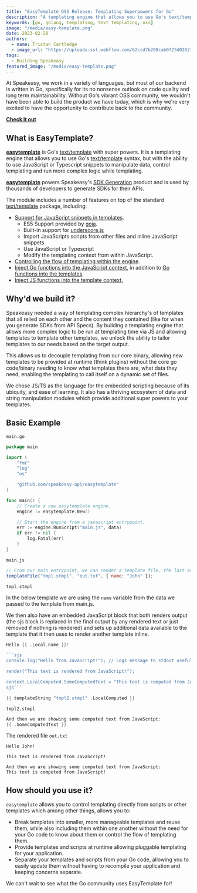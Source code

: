 ```yaml
---
title: "EasyTemplate OSS Release: Templating Superpowers for Go"
description: "A templating engine that allows you to use Go's text/template syntax, but with the ability to use JavaScript/Typescript snippets while templating."
keywords: [go, golang, templating, text templating, oss]
image: "/media/easy-template.png"
date: 2023-02-28
authors:
  - name: Tristan Cartledge
  - image_url: "https://uploads-ssl.webflow.com/62ccd7b208cab0723d026273/635ff12733f46637e91ced22_1516859875198.jpg"
tags:
  - Building Speakeasy
featured_image: "/media/easy-template.png"
---
```


At Speakeasy, we work in a variety of languages, but most of our backend is written in Go, specifically for its no nonsense outlook on code quality and long term maintainability. Without Go's vibrant OSS community, we wouldn't have been able to build the product we have today, which is why we're very excited to have the opportunity to contribute back to the community.

[**Check it out**](https://github.com/speakeasy-api/easytemplate)

## What is EasyTemplate?

[**easytemplate**](https://github.com/speakeasy-api/easytemplate) is Go's [text/template](https://pkg.go.dev/text/template) with super powers. It is a templating engine that allows you to use Go's [text/template](https://pkg.go.dev/text/template) syntax, but with the ability to use JavaScript or Typescript snippets to manipulate data, control templating and run more complex logic while templating.

[**easytemplate**](https://github.com/speakeasy-api/easytemplate) powers Speakeasy's [SDK Generation](/post/client-sdks-as-a-service/) product and is used by thousands of developers to generate SDKs for their APIs.

The module includes a number of features on top of the standard [text/template](https://pkg.go.dev/text/template) package, including:

- [Support for JavaScript snippets in templates](https://github.com/speakeasy-api/easytemplate#using-javascript).
  - ES5 Support provided by [goja](https://github.com/dop251/goja).
  - Built-in support for [underscore.js](http://underscorejs.org/)
  - Import JavaScripts scripts from other files and inline JavaScript snippets
  - Use JavaScript or Typescript
  - Modify the templating context from within JavaScript.
- [Controlling the flow of templating within the engine](https://github.com/speakeasy-api/easytemplate#controlling-the-flow-of-templating).
- [Inject Go functions into the JavaScript context](https://github.com/speakeasy-api/easytemplate#registering-js-functions-from-go), in addition to [Go functions into the templates](https://github.com/speakeasy-api/easytemplate#registering-templating-functions).
- [Inject JS functions into the template context.](https://github.com/speakeasy-api/easytemplate#registering-js-templating-functions)

## Why'd we build it?

Speakeasy needed a way of templating complex hierarchy's of templates that all relied on each other and the content they contained (like for when you generate SDKs from API Specs). By building a templating engine that allows more complex logic to be run at templating time via JS and allowing templates to template other templates, we unlock the ability to tailor templates to our needs based on the target output.

This allows us to decouple templating from our core binary, allowing new templates to be provided at runtime (think plugins) without the core go code/binary needing to know what templates there are, what data they need, enabling the templating to call itself on a dynamic set of files.

We chose JS/TS as the language for the embedded scripting because of its ubiquity, and ease of learning. It also has a thriving ecosystem of data and string manipulation modules which provide additional super powers to your templates.

## Basic Example

`main.go`

```go
package main

import (
    "fmt"
    "log"
    "os"

    "github.com/speakeasy-api/easytemplate"
)

func main() {
    // Create a new easytemplate engine.
    engine := easytemplate.New()

    // Start the engine from a javascript entrypoint.
    err := engine.RunScript("main.js", data)
    if err != nil {
        log.Fatal(err)
    }
}
```

`main.js`

```js
// From our main entrypoint, we can render a template file, the last argument is the data to pass to the template.
templateFile("tmpl.stmpl", "out.txt", { name: "John" });
```

`tmpl.stmpl`

In the below template we are using the `name` variable from the data we passed to the template from main.js.

We then also have an embedded JavaScript block that both renders output (the sjs block is replaced in the final output by any rendered text or just removed if nothing is rendered) and sets up additional data available to the template that it then uses to render another template inline.

```go
Hello {{ .Local.name }}!

```sjs
console.log("Hello from JavaScript!"); // Logs message to stdout useful for debugging.

render("This text is rendered from JavaScript!"); 

context.LocalComputed.SomeComputedText = "This text is computed from JavaScript!";
sjs```

{{ templateString "tmpl2.stmpl" .LocalComputed }}
```

`tmpl2.stmpl`

```go
And then we are showing some computed text from JavaScript:
{{ .SomeComputedText }}
```

The rendered file `out.txt`

```text
Hello John!

This text is rendered from JavaScript!

And then we are showing some computed text from JavaScript:
This text is computed from JavaScript!
```

## How should you use it?

`easytemplate` allows you to control templating directly from scripts or other templates which among other things, allows you to:

- Break templates into smaller, more manageable templates and reuse them, while also including them within one another without the need for your Go code to know about them or control the flow of templating them.
- Provide templates and scripts at runtime allowing pluggable templating for your application.
- Separate your templates and scripts from your Go code, allowing you to easily update them without having to recompile your application and keeping concerns separate.

We can't wait to see what the Go community uses EasyTemplate for!
